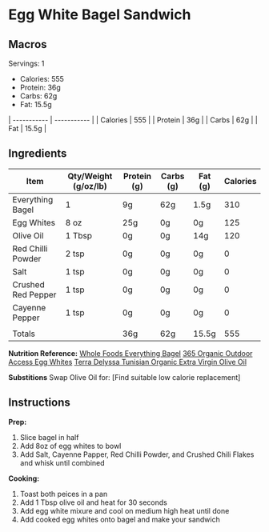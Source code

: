 # Egg White Bagel Sandwich
 

## Macros

Servings: 1 
- Calories: 555
- Protein: 36g
- Carbs: 62g
- Fat: 15.5g

| ----------- | ----------- | 
| Calories | 555 |
| Protein | 36g |
| Carbs | 62g |
| Fat | 15.5g |

## Ingredients

| Item | Qty/Weight (g/oz/lb) | Protein (g) | Carbs (g) | Fat (g) | Calories |
| ----------- | ----------- | ----------- |	----------- | ----------- | ----------- |
| Everything Bagel | 1 | 9g | 62g | 1.5g | 310 |
| Egg Whites | 8 oz | 25g | 0g | 0g | 125 |
| Olive Oil | 1 Tbsp | 0g | 0g | 14g | 120 |
| Red Chilli Powder | 2 tsp | 0g | 0g | 0g | 0 |
| Salt | 1 tsp | 0g | 0g | 0g | 0 |
| Crushed Red Pepper | 1 tsp | 0g | 0g | 0g | 0 |
| Cayenne Pepper | 1 tsp | 0g | 0g | 0g | 0 |
|  |  |  |  |  |  |
| Totals |  | 36g | 62g | 15.5g | 555 |

**Nutrition Reference:** 
[Whole Foods Everything Bagel](https://www.wholefoodsmarket.com/product/bagel-everything-b08pwshzp2) 
[365 Organic Outdoor Access Egg Whites](https://www.wholefoodsmarket.com/product/365-by-whole-foods-market-organic-cage-free-liquid-egg-whites-16-oz-b074h5m1pm) 
[Terra Delyssa Tunisian Organic Extra Virgin Olive Oil](https://www.recipal.com/ingredients/158153-nutrition-facts-calories-protein-carbs-fat-terra-delyssa-organic-extra-virgin-olive-oil) 

**Substitions**
Swap Olive Oil for:
[Find suitable low calorie replacement]


## Instructions

**Prep:**
1. Slice bagel in half
2. Add 8oz of egg whites to bowl
3. Add Salt, Cayenne Papper, Red Chilli Powder, and Crushed Chili Flakes and whisk until combined

**Cooking:**
1. Toast both peices in a pan
2. Add 1 Tbsp olive oil and heat for 30 seconds
3. Add egg white mixure and cool on medium high heat until done
4. Add cooked egg whites onto bagel and make your sandwich